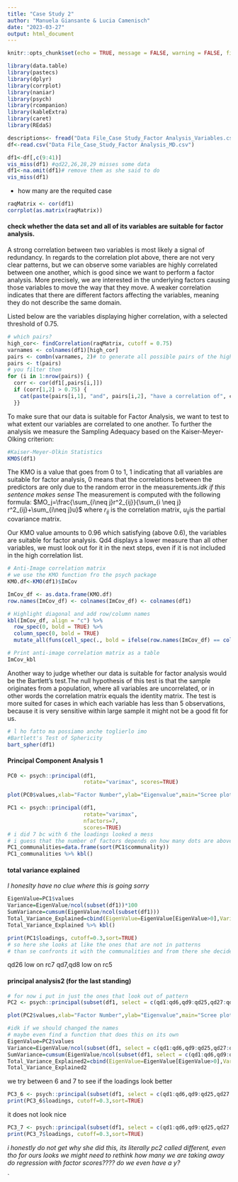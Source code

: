 ```yaml
---
title: "Case Study 2"
author: "Manuela Giansante & Lucia Camenisch"
date: "2023-03-27"
output: html_document
---
```


```r
knitr::opts_chunk$set(echo = TRUE, message = FALSE, warning = FALSE, fig.align = "center")
```

```r
library(data.table)
library(pastecs)
library(dplyr)
library(corrplot)
library(naniar)
library(psych)
library(rcompanion) 
library(kableExtra)
library(caret)
library(REdaS)
```

```r
descriptions<- fread("Data File_Case Study_Factor Analysis_Variables.csv")
df<-read.csv("Data File_Case_Study_Factor Analysis_MD.csv")
```

```r
df1<-df[,c(9:41)]
vis_miss(df1) #qd22,26,28,29 misses some data
df1<-na.omit(df1)# remove them as she said to do
vis_miss(df1)
```
- how many are the requited case

```r
raqMatrix <- cor(df1)
corrplot(as.matrix(raqMatrix))
```

####  check whether the data set and all of its variables are suitable for factor analysis.
A strong correlation between two variables is most likely a signal of redundancy.
In regards to the correlation plot above, there are not very clear patterns, but we can observe some variables are highly correlated between one another, which is good since we want to perform a factor analysis.
More precisely, we are interested in the underlying factors causing those variables to move the way that they move. A weaker correlation indicates that there are different factors affecting the variables, meaning they do not describe the same domain.

Listed below are the variables displaying higher correlation, with a selected threshold of 0.75.
```r
# which pairs?
high_cor<- findCorrelation(raqMatrix, cutoff = 0.75)
varnames <- colnames(df1)[high_cor]
pairs <- combn(varnames, 2)# to generate all possible pairs of the highly correlated variables
pairs <- t(pairs)
# you filter them
for (i in 1:nrow(pairs)) {
  corr <- cor(df1[,pairs[i,]])
  if (corr[1,2] > 0.75) {
    cat(paste(pairs[i,1], "and", pairs[i,2], "have a correlation of", corr[1,2], "\n"))
  }}
```

To make sure that our data is suitable for Factor Analysis, we want to test to what extent our variables are correlated to one another.
To further the analysis we measure the Sampling Adequacy based on the Kaiser-Meyer-Olking criterion:

```r
#Kaiser-Meyer-Olkin Statistics
KMOS(df1)
```
The KMO is a value that goes from 0 to 1, 1 indicating that all variables are suitable for factor analysis, 0 means that the correlations between the predictors are only due to the random error in the measurements.*idk if this sentence makes sense*
The measurement is computed with the following formula:
$MO_j=\frac{\sum_{i\neq j}r^2_{ij}}{\sum_{i \neq j} r^2_{ij}+\sum_{i\neq j}u}$
where $r_{ij}$ is the correlation matrix, $u_{ij}$is the partial covariance matrix.

Our KMO value amounts to 0.96 which satisfying (above 0.6), the variables are suitable for factor analysis. Qd4 displays a lower measure than all other variables, we must look out for it in the next steps, even if it is not included in the high correlation list.

```r
# Anti-Image correlation matrix
# we use the KMO function fro the psych package
KMO.df<-KMO(df1)$ImCov

ImCov_df <- as.data.frame(KMO.df)
row.names(ImCov_df) <- colnames(ImCov_df) <- colnames(df1)

# Highlight diagonal and add row/column names
kbl(ImCov_df, align = "c") %>%
  row_spec(0, bold = TRUE) %>%
  column_spec(0, bold = TRUE)
  mutate_all(funs(cell_spec(., bold = ifelse(row.names(ImCov_df) == colnames(ImCov_df), TRUE, FALSE))))

# Print anti-image correlation matrix as a table
ImCov_kbl
```



Another way to judge whether our data is suitable for factor analysis would be the Bartlett's test.The null hypothesis of this test is that the sample originates from a population, where all variables are uncorrelated, or in other words the correlation matrix equals the identity matrix.
The test is more suited for cases in which each variable has less than 5 observations, because it is very sensitive within large sample it might not be a good fit for us. 

```r
# l ho fatto ma possiamo anche toglierlo imo
#Bartlett's Test of Sphericity
bart_spher(df1)
```



#### Principal Component Analysis 1
```r
PC0 <- psych::principal(df1, 
                        rotate="varimax", scores=TRUE)

plot(PC0$values,xlab="Factor Number",ylab="Eigenvalue",main="Scree plot",cex.lab=1.2,cex.axis=1.2,cex.main=1.8)+abline(h=1)
```


```r
PC1 <- psych::principal(df1, 
                        rotate="varimax",
                        nfactors=7, 
                        scores=TRUE)
# i did 7 bc with 6 the loadings looked a mess
# i guess that the number of factors depends on how many dots are above the line
PC1_communalities=data.frame(sort(PC1$communality))
PC1_communalities %>% kbl()
```

#### total variance explained
*I honeslty have no clue where this is going sorry*
```r
EigenValue=PC1$values
Variance=EigenValue/ncol(subset(df1))*100
SumVariance=cumsum(EigenValue/ncol(subset(df1)))
Total_Variance_Explained=cbind(EigenValue=EigenValue[EigenValue>0],Variance=Variance[Variance>0],Total_Variance=SumVariance[Variance>0])
Total_Variance_Explained %>% kbl()
```


```r
print(PC1$loadings, cutoff=0.3,sort=TRUE)
# so here she looks at like the ones that are not in patterns
# than se confronts it with the communalities and from there she decides which ones to eliminate
```
qd26 low on rc7
qd7,qd8 low on rc5

#### principal analysis2 (for the last standing)
```r
# for now i put in just the ones that look out of pattern
PC2 <- psych::principal(subset(df1, select = c(qd1:qd6,qd9:qd25,qd27:qd33)), rotate="varimax", scores=TRUE)

plot(PC2$values,xlab="Factor Number",ylab="Eigenvalue",main="Scree plot",cex.lab=1.2,cex.axis=1.2,cex.main=1.8)+abline(h=1)
```


```r
#idk if we should changed the names
# maybe even find a function that does this on its own
EigenValue=PC2$values
Variance=EigenValue/ncol(subset(df1, select = c(qd1:qd6,qd9:qd25,qd27:qd33)))*100
SumVariance=cumsum(EigenValue/ncol(subset(df1, select = c(qd1:qd6,qd9:qd25,qd27:qd33))))
Total_Variance_Explained2=cbind(EigenValue=EigenValue[EigenValue>0],Variance=Variance[Variance>0],Total_Variance=SumVariance[Variance>0])
Total_Variance_Explained2
```
we try between 6 and 7 to see if the loadings look better
```r
PC3_6 <- psych::principal(subset(df1, select = c(qd1:qd6,qd9:qd25,qd27:qd33)), rotate="varimax",nfactors=6, scores=TRUE)
print(PC3_6$loadings, cutoff=0.3,sort=TRUE)
```
it does not look nice

```r
PC3_7 <- psych::principal(subset(df1, select = c(qd1:qd6,qd9:qd25,qd27:qd33)), rotate="varimax",nfactors=7, scores=TRUE)
print(PC3_7$loadings, cutoff=0.3,sort=TRUE)
```
*i honestly do not get why she did this, its literally pc2 called different, even tho for ours looks we might need to rethink how many we are taking away*
*do regression with factor scores???? do we even have a y?*


`

